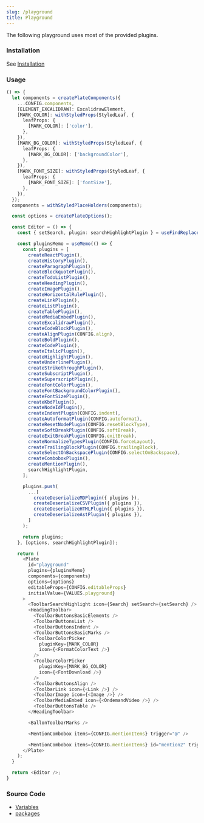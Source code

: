 ```yaml
---
slug: /playground
title: Playground
---
```


The following playground uses most of the provided plugins.

### Installation

See [Installation](/docs/installation)

### Usage

```ts live
() => {
  let components = createPlateComponents({
    ...CONFIG.components,
    [ELEMENT_EXCALIDRAW]: ExcalidrawElement,
    [MARK_COLOR]: withStyledProps(StyledLeaf, {
      leafProps: {
        [MARK_COLOR]: ['color'],
      },
    }),
    [MARK_BG_COLOR]: withStyledProps(StyledLeaf, {
      leafProps: {
        [MARK_BG_COLOR]: ['backgroundColor'],
      },
    }),
    [MARK_FONT_SIZE]: withStyledProps(StyledLeaf, {
      leafProps: {
        [MARK_FONT_SIZE]: ['fontSize'],
      },
    }),
  });
  components = withStyledPlaceHolders(components);

  const options = createPlateOptions();

  const Editor = () => {
    const { setSearch, plugin: searchHighlightPlugin } = useFindReplacePlugin();

    const pluginsMemo = useMemo(() => {
      const plugins = [
        createReactPlugin(),
        createHistoryPlugin(),
        createParagraphPlugin(),
        createBlockquotePlugin(),
        createTodoListPlugin(),
        createHeadingPlugin(),
        createImagePlugin(),
        createHorizontalRulePlugin(),
        createLinkPlugin(),
        createListPlugin(),
        createTablePlugin(),
        createMediaEmbedPlugin(),
        createExcalidrawPlugin(),
        createCodeBlockPlugin(),
        createAlignPlugin(CONFIG.align),
        createBoldPlugin(),
        createCodePlugin(),
        createItalicPlugin(),
        createHighlightPlugin(),
        createUnderlinePlugin(),
        createStrikethroughPlugin(),
        createSubscriptPlugin(),
        createSuperscriptPlugin(),
        createFontColorPlugin(),
        createFontBackgroundColorPlugin(),
        createFontSizePlugin(),
        createKbdPlugin(),
        createNodeIdPlugin(),
        createIndentPlugin(CONFIG.indent),
        createAutoformatPlugin(CONFIG.autoformat),
        createResetNodePlugin(CONFIG.resetBlockType),
        createSoftBreakPlugin(CONFIG.softBreak),
        createExitBreakPlugin(CONFIG.exitBreak),
        createNormalizeTypesPlugin(CONFIG.forceLayout),
        createTrailingBlockPlugin(CONFIG.trailingBlock),
        createSelectOnBackspacePlugin(CONFIG.selectOnBackspace),
        createComboboxPlugin(),
        createMentionPlugin(),
        searchHighlightPlugin,
      ];

      plugins.push(
        ...[
          createDeserializeMDPlugin({ plugins }),
          createDeserializeCSVPlugin({ plugins }),
          createDeserializeHTMLPlugin({ plugins }),
          createDeserializeAstPlugin({ plugins }),
        ]
      );

      return plugins;
    }, [options, searchHighlightPlugin]);

    return (
      <Plate
        id="playground"
        plugins={pluginsMemo}
        components={components}
        options={options}
        editableProps={CONFIG.editableProps}
        initialValue={VALUES.playground}
      >
        <ToolbarSearchHighlight icon={Search} setSearch={setSearch} />
        <HeadingToolbar>
          <ToolbarButtonsBasicElements />
          <ToolbarButtonsList />
          <ToolbarButtonsIndent />
          <ToolbarButtonsBasicMarks />
          <ToolbarColorPicker
            pluginKey={MARK_COLOR}
            icon={<FormatColorText />}
          />
          <ToolbarColorPicker
            pluginKey={MARK_BG_COLOR}
            icon={<FontDownload />}
          />
          <ToolbarButtonsAlign />
          <ToolbarLink icon={<Link />} />
          <ToolbarImage icon={<Image />} />
          <ToolbarMediaEmbed icon={<OndemandVideo />} />
          <ToolbarButtonsTable />
        </HeadingToolbar>

        <BallonToolbarMarks />

        <MentionCombobox items={CONFIG.mentionItems} trigger="@" />

        <MentionCombobox items={CONFIG.mentionItems} id="mention2" trigger="#" />
      </Plate>
    );
  }

  return <Editor />;
}
```

### Source Code

- [Variables](https://github.com/udecode/plate/blob/main/docs/src/live/live.tsx)
- [packages](https://github.com/udecode/plate/tree/main/packages)

